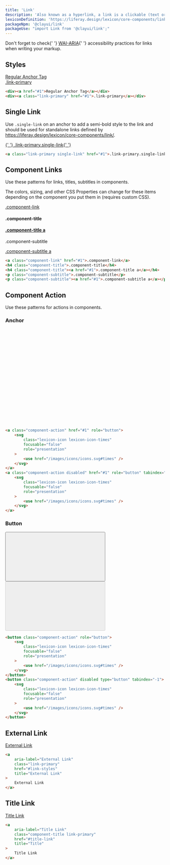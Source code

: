 ```yaml
---
title: 'Link'
description: 'Also known as a hyperlink, a link is a clickable (text or image) element used for navigation purposes.'
lexiconDefinition: 'https://liferay.design/lexicon/core-components/link/'
packageNpm: '@clayui/link'
packageUse: "import Link from '@clayui/link';"
---
```


<div className="clay-site-alert alert alert-warning">
	Don't forget to check{' '}
	<a href="https://www.w3.org/TR/wai-aria-practices/#link">WAI-ARIA</a>{' '}
	accessibility practices for links when writing your markup.
</div>

## Styles

<div className="sheet-example">
	<div>
		<a href="#1">Regular Anchor Tag</a>
	</div>
	<div>
		<a className="link-primary" href="#1">
			.link-primary
		</a>
	</div>
</div>

```html
<div><a href="#1">Regular Anchor Tag</a></div>
<div><a class="link-primary" href="#1">.link-primary</a></div>
```

## Single Link

Use `.single-link` on an anchor to add a semi-bold style to the link and should be used for standalone links defined by https://liferay.design/lexicon/core-components/link/.

<div className="sheet-example">
	<a className="link-primary single-link" href="#1">
		{' '}
		.link-primary.single-link{' '}
	</a>
</div>

```html
<a class="link-primary single-link" href="#1">.link-primary.single-link</a>
```

## Component Links

Use these patterns for links, titles, subtitles in components.

The colors, sizing, and other CSS Properties can change for these items depending on the component you put them in (requires custom CSS).

<div className="sheet-example">
	<a className="component-link" href="#1">
		.component-link
	</a>
	<h4 className="component-title">.component-title</h4>
	<h4 className="component-title">
		<a href="#1">.component-title a</a>
	</h4>
	<p className="component-subtitle">.component-subtitle</p>
	<p className="component-subtitle">
		<a href="#1">.component-subtitle a</a>
	</p>
</div>

```html
<a class="component-link" href="#1">.component-link</a>
<h4 class="component-title">.component-title</h4>
<h4 class="component-title"><a href="#1">.component-title a</a></h4>
<p class="component-subtitle">.component-subtitle</p>
<p class="component-subtitle"><a href="#1">.component-subtitle a</a></p>
```

## Component Action

Use these patterns for actions in components.

### Anchor

<div className="sheet-example">
	<a className="component-action" href="#1" role="button">
		<svg
			className="lexicon-icon lexicon-icon-times"
			focusable="false"
			role="presentation"
		>
			<use href="/images/icons/icons.svg#times" />
		</svg>
	</a>
	<a
		className="component-action disabled"
		href="#1"
		role="button"
		tabindex="-1"
	>
		<svg
			className="lexicon-icon lexicon-icon-times"
			focusable="false"
			role="presentation"
		>
			<use href="/images/icons/icons.svg#times" />
		</svg>
	</a>
</div>

```html
<a class="component-action" href="#1" role="button">
	<svg
		class="lexicon-icon lexicon-icon-times"
		focusable="false"
		role="presentation"
	>
		<use href="/images/icons/icons.svg#times" />
	</svg>
</a>
<a class="component-action disabled" href="#1" role="button" tabindex="-1">
	<svg
		class="lexicon-icon lexicon-icon-times"
		focusable="false"
		role="presentation"
	>
		<use href="/images/icons/icons.svg#times" />
	</svg>
</a>
```

### Button

<div className="sheet-example">
	<button className="component-action" role="button">
		<svg
			className="lexicon-icon lexicon-icon-times"
			focusable="false"
			role="presentation"
		>
			<use href="/images/icons/icons.svg#times" />
		</svg>
	</button>
	<button className="component-action" disabled type="button" tabindex="-1">
		<svg
			className="lexicon-icon lexicon-icon-times"
			focusable="false"
			role="presentation"
		>
			<use href="/images/icons/icons.svg#times" />
		</svg>
	</button>
</div>

```html
<button class="component-action" role="button">
	<svg
		class="lexicon-icon lexicon-icon-times"
		focusable="false"
		role="presentation"
	>
		<use href="/images/icons/icons.svg#times" />
	</svg>
</button>
<button class="component-action" disabled type="button" tabindex="-1">
	<svg
		class="lexicon-icon lexicon-icon-times"
		focusable="false"
		role="presentation"
	>
		<use href="/images/icons/icons.svg#times" />
	</svg>
</button>
```

## External Link

<div className="sheet-example">
	<a
		aria-label="External Link"
		className="link-primary"
		href="#link-styles"
		title="External Link"
	>
		External Link
	</a>
</div>

```html
<a
	aria-label="External Link"
	class="link-primary"
	href="#link-styles"
	title="External Link"
>
	External Link
</a>
```

## Title Link

<div className="sheet-example">
	<a
		aria-label="Title Link"
		className="component-title link-primary"
		href="#title-link"
		title="Title"
	>
		Title Link
	</a>
</div>

```html
<a
	aria-label="Title Link"
	class="component-title link-primary"
	href="#title-link"
	title="Title"
>
	Title Link
</a>
```

